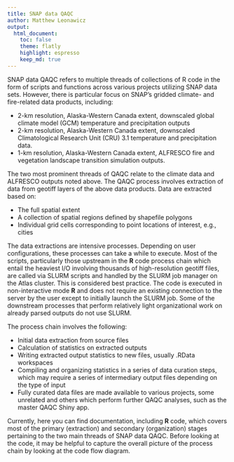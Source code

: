 ```yaml
---
title: SNAP data QAQC
author: Matthew Leonawicz
output:
  html_document:
    toc: false
    theme: flatly
    highlight: espresso
    keep_md: true
---
```


SNAP data QAQC refers to multiple threads of collections of R code in the form of scripts and functions across various projects utilizing SNAP data sets.
However, there is particular focus on SNAP's gridded climate- and fire-related data products, including:

* 2-km resolution, Alaska-Western Canada extent, downscaled global climate model (GCM) temperature and precipitation outputs
* 2-km resolution, Alaska-Western Canada extent, downscaled Climatological Research Unit (CRU) 3.1 temperature and precipitation data.
* 1-km resolution, Alaska-Western Canada extent, ALFRESCO fire and vegetation landscape transition simulation outputs.

The two most prominent threads of QAQC relate to the climate data and ALFRESCO outputs noted above.
The QAQC process involves extraction of data from geotiff layers of the above data products.
Data are extracted based on:

* The full spatial extent
* A collection of spatial regions defined by shapefile polygons
* Individual grid cells corresponding to point locations of interest, e.g., cities

The data extractions are intensive processes.
Depending on user configurations, these processes can take a while to execute.
Most of the scripts, particularly those upstream in the **R** code process chain which entail the heaviest I/O involving thousands of high-resolution geotiff files,
are called via SLURM scripts and handled by the SLURM job manager on the Atlas cluster.
This is considered best practice.
The code is executed in non-interactive mode **R** and does not require an existing connection to the server by the user except to initially launch the SLURM job.
Some of the downstream processes that perform relatively light organizational work on already parsed outputs do not use SLURM.

The process chain involves the following:

* Initial data extraction from source files
* Calculation of statistics on extracted outputs
* Writing extracted output statistics to new files, usually .RData workspaces
* Compiling and organizing statistics in a series of data curation steps, which may require a series of intermediary output files depending on the type of input
* Fully curated data files are made available to various projects, some unrelated and others which perform further QAQC analyses, such as the master QAQC Shiny app.

Currently, here you can find documentation, including **R** code, which covers most of the primary (extraction) and secondary (organization) stages pertaining to the two main threads of SNAP data QAQC.
Before looking at the code, it may be helpful to capture the overall picture of the process chain by looking at the code flow diagram.
